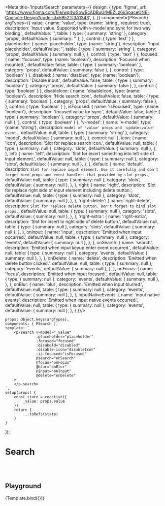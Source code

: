
<Meta title='Inputs/Search' parameters={{
    design: {
        type: 'figma',
        url: 'https://www.figma.com/file/wq4wSowBcADBuUrMEZLz6i/SpaceONE-Console-Design?node-id=5952%3A1343',
    },
}} component={PSearch} argTypes={{
    value: {
        name: 'value',
        type: {name: 'string', required: true},
        description: 'Input value. Supported with v-model and sync for two way binding.',
        defaultValue: '',
        table: {
            type: {
                summary: 'string'
            },
            category: 'props',
            defaultValue: {
                summary: ''
            },
        },
        control: {
            type: 'text'
        }
    },
    placeholder: {
        name: 'placeholder',
        type: {name: 'string'},
        description: 'Input placeholder.',
        defaultValue: '',
        table: {
            type: {
                summary: 'string'
            },
            category: 'props',
            defaultValue: {
                summary: null
            },
        },
        control: {
            type: 'text'
        }
    },
    focused: {
        name: 'focused',
        type: {name: 'boolean'},
        description: 'Focused when mounted.',
        defaultValue: false,
        table: {
            type: {
                summary: 'boolean'
            },
            category: 'props',
            defaultValue: {
                summary: false
            },
        },
        control: {
            type: 'boolean'
        }
    },
    disabled: {
        name: 'disabled',
        type: {name: 'boolean'},
        description: 'Disable input.',
        defaultValue: false,
        table: {
            type: {
                summary: 'boolean'
            },
            category: 'props',
            defaultValue: {
                summary: false
            },
        },
        control: {
            type: 'boolean'
        }
    },
    disableIcon: {
        name: 'disableIcon',
        type: {name: 'boolean'},
        description: 'Hide search icon.',
        defaultValue: false,
        table: {
            type: {
                summary: 'boolean'
            },
            category: 'props',
            defaultValue: {
                summary: false
            },
        },
        control: {
            type: 'boolean'
        }
    },
    isFocused: {
        name: 'isFocused',
        type: {name: 'boolean'},
        description: 'focused value for sync.',
        defaultValue: false,
        table: {
            type: {
                summary: 'boolean'
            },
            category: 'props',
            defaultValue: {
                summary: null
            },
        },
        control: {
            type: 'boolean'
        }
    },
    'v-model': {
        name: 'v-model',
        type: {name: 'string'},
        description: `model of 'value' props and 'update:value' event.`,
        defaultValue: null,
        table: {
            type: {
                summary: 'string'
            },
            category: 'model',
            defaultValue: {
                summary: null
            },
        },
        control: null
    },
    icon: {
        name: 'icon',
        description: 'Slot for replace search icon.',
        defaultValue: null,
        table: {
            type: {
                summary: null
            },
            category: 'slots',
            defaultValue: {
                summary: null
            },
        },
    },
    left: {
        name: 'left',
        description: 'Slot for insert something into left side of input element.',
        defaultValue: null,
        table: {
            type: {
                summary: null
            },
            category: 'slots',
            defaultValue: {
                summary: null
            },
        },
    },
    default: {
        name: 'default',
        description: `Slot for replace input element.
                      Use it carefully and don't forget bind props and event handlers that provided by slot props.`,
        defaultValue: null,
        table: {
            type: {
                summary: null
            },
            category: 'slots',
            defaultValue: {
                summary: null
            },
        },
    },
    right: {
        name: 'right',
        description: 'Slot for replace right side of input element including delete button.',
        defaultValue: null,
        table: {
            type: {
                summary: null
            },
            category: 'slots',
            defaultValue: {
                summary: null
            },
        },
    },
    'right-delete': {
        name: 'right-delete',
        description: `Slot for replace delete button.
                      Don't forget to bind slot props.`,
        defaultValue: null,
        table: {
            type: {
                summary: null
            },
            category: 'slots',
            defaultValue: {
                summary: null
            },
        },
    },
    'right-extra': {
        name: 'right-extra',
        description: 'Slot for insert to right side of delete button.',
        defaultValue: null,
        table: {
            type: {
                summary: null
            },
            category: 'slots',
            defaultValue: {
                summary: null
            },
        },
    },
    onInput: {
        name: 'input',
        description: 'Emitted when input occurred.',
        defaultValue: null,
        table: {
            type: {
                summary: null
            },
            category: 'events',
            defaultValue: {
                summary: null
            },
        },
    },
    onSearch: {
        name: 'search',
        description: 'Emitted when input keyup.enter event occurred.',
        defaultValue: null,
        table: {
            type: {
                summary: null
            },
            category: 'events',
            defaultValue: {
                summary: null
            },
        },
    },
    onDelete: {
        name: 'delete',
        description: 'Emitted when delete button clicked.',
        defaultValue: null,
        table: {
            type: {
                summary: null
            },
            category: 'events',
            defaultValue: {
                summary: null
            },
        },
    },
    onFocus: {
        name: 'focus',
        description: 'Emitted when input focused.',
        defaultValue: null,
        table: {
            type: {
                summary: null
            },
            category: 'events',
            defaultValue: {
                summary: null
            },
        },
    },
    onBlur: {
        name: 'blur',
        description: 'Emitted when input blurred.',
        defaultValue: null,
        table: {
            type: {
                summary: null
            },
            category: 'events',
            defaultValue: {
                summary: null
            },
        },
    },
    inputNativeEvents: {
        name: 'input native events',
        description: 'Emitted when input native events occurred.',
        defaultValue: null,
        table: {
            type: {
                summary: null
            },
            category: 'events',
            defaultValue: {
                summary: null
            },
        },
    }
}}/>


    props: Object.keys(argTypes),
    components: { PSearch },
    template: `
        <p-search v-model="_value"
                  :placeholder="placeholder"
                  :focused="focused"
                  :disabeld="disabled"
                  :disable-icon="disableIcon"
                  :is-focused="isFocused"
                  @search="onSearch"
                  @focus="onFocus"
                  @blur="onBlur"
                  @input="onInput"
                  @delete="onDelete"
        >
        </p-search>
    `,
    setup(props) {
        const state = reactive({
            _value: props.value
        })
        return {
            ...toRefs(state)
        }
    }
});


# Search
<br/>
<br/>

## Playground

<Canvas>
    <Story name="playground">
        {Template.bind({})}
    </Story>
</Canvas>

<ArgsTable story="playground"/>

